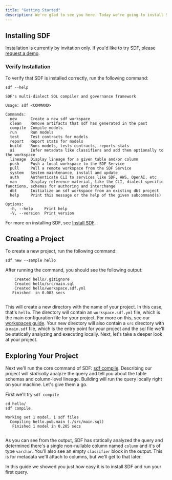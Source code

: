 ```yaml
---
title: "Getting Started"
description: We're glad to see you here. Today we're going to install SDF and create a hello world project. Let's get started.
---
```


## Installing SDF
Installation is currently by invitation only. If you'd like to try SDF, please [request a demo](https://www.sdf.com/inquiries).

### Verify Installation

To verify that SDF is installed correctly, run the following command:

```shell
sdf --help
```

```shell
SDF's multi-dialect SQL compiler and governance framework

Usage: sdf <COMMAND>

Commands:
  new      Create a new sdf workspace
  clean    Remove artifacts that sdf has generated in the past
  compile  Compile models
  run      Run models
  test     Test contracts for models
  report   Report stats for models
  build    Runs models, tests contracts, reports stats
  ai       Infer metadata like classifiers and add them optionally to the workspace
  lineage  Display lineage for a given table and/or column
  push     Push a local workspace to the SDF Service
  pull     Pull a remote workspace from the SDF Service
  system   System maintenance, install and update
  auth     Authenticate CLI to services like SDF, AWS, OpenAI, etc
  man      Display reference material, like the CLI, dialect specific functions, schemas for authoring and interchange
  dbt      Initialize an sdf workspace from an existing dbt project
  help     Print this message or the help of the given subcommand(s)

Options:
  -h, --help     Print help
  -V, --version  Print version

```

For more on installing SDF, see [Install SDF](/guide/install). 

## Creating a Project

To create a new project, run the following command:

```shell
sdf new --sample hello
```
After running the command, you should see the following output: 
 
```shell
    Created hello/.gitignore
    Created hello/src/main.sql
    Created hello/workspace.sdf.yml
   Finished  in 0.003 secs


```

This will create a new directory with the name of your project. In this case, that's `hello`.
The directory will contain an `workspace.sdf.yml` file, which is the main configuration file for your project. For more on this, see our [workspaces guide](/guide/workspaces).
Your new directory will also contain a `src` directory with a `main.sdf` file, which is the entry point for your project and the sql file we'll be statically analyzing and executing locally.
Next, let's take a deeper look at your project.

## Exploring Your Project

Next we'll run the core command of SDF: [sdf compile](/reference/sdf-cli#sdf-compile). 
Describing our project will *statically* analyze the query and tell you about the table schemas and column-level lineage. Building will run the query locally right on your machine.
Let's give them a go.

First we'll try `sdf compile`
  
```shell
cd hello/
sdf compile
```

```shell
Working set 1 model, 1 sdf files
  Compiling hello.pub.main (./src/main.sql)
   Finished 1 model in 0.205 secs


```


As you can see from the output, SDF has statically analyzed the query and determined there's a single non-nullable column named `column` and it's of type `varchar`. 
You'll also see an empty `classifier` block in the output. This is for metadata we'll attach to columns, but we'll get to that later.

In this guide we showed you just how easy it is to install SDF and run your first query.
